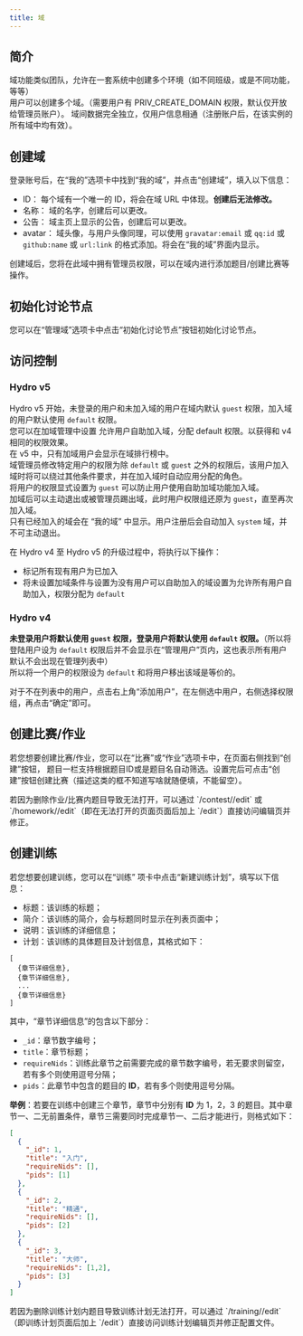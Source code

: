 ```yaml
---
title: 域
---
```


## 简介

域功能类似团队，允许在一套系统中创建多个环境（如不同班级，或是不同功能，等等）  
用户可以创建多个域。（需要用户有 PRIV_CREATE_DOMAIN 权限，默认仅开放给管理员账户）。
域间数据完全独立，仅用户信息相通（注册账户后，在该实例的所有域中均有效）。  

## 创建域

登录账号后，在“我的”选项卡中找到“我的域”，并点击“创建域”，填入以下信息：

- ID： 每个域有一个唯一的 ID，将会在域 URL 中体现。**创建后无法修改。**
- 名称： 域的名字，创建后可以更改。
- 公告： 域主页上显示的公告，创建后可以更改。
- avatar： 域头像，与用户头像同理，可以使用 `gravatar:email` 或 `qq:id` 或 `github:name` 或 `url:link` 的格式添加。将会在“我的域”界面内显示。

创建域后，您将在此域中拥有管理员权限，可以在域内进行添加题目/创建比赛等操作。

## 初始化讨论节点

您可以在“管理域”选项卡中点击“初始化讨论节点”按钮初始化讨论节点。

## 访问控制

### Hydro v5

Hydro v5 开始，未登录的用户和未加入域的用户在域内默认 `guest` 权限，加入域的用户默认使用 `default` 权限。  
您可以在加域管理中设置 允许用户自助加入域，分配 default 权限。以获得和 v4 相同的权限效果。  
在 v5 中，只有加域用户会显示在域排行榜中。  
域管理员修改特定用户的权限为除 `default` 或 `guest` 之外的权限后，该用户加入域时将可以绕过其他条件要求，并在加入域时自动应用分配的角色。  
将用户的权限显式设置为 `guest` 可以防止用户使用自助加域功能加入域。  
加域后可以主动退出或被管理员踢出域，此时用户权限组还原为 `guest`，直至再次加入域。  
只有已经加入的域会在 “我的域” 中显示。用户注册后会自动加入 `system` 域，并不可主动退出。  

在 Hydro v4 至 Hydro v5 的升级过程中，将执行以下操作：

- 标记所有现有用户为已加入  
- 将未设置加域条件与设置为没有用户可以自助加入的域设置为允许所有用户自助加入，权限分配为 `default`

### Hydro v4

**未登录用户将默认使用 `guest` 权限，登录用户将默认使用 `default` 权限。**（所以将登陆用户设为 `default` 权限后并不会显示在“管理用户”页内，这也表示所有用户默认不会出现在管理列表中）  
所以将一个用户的权限设为 `default` 和将用户移出该域是等价的。

对于不在列表中的用户，点击右上角“添加用户”，在左侧选中用户，右侧选择权限组，再点击“确定”即可。

## 创建比赛/作业

若您想要创建比赛/作业，您可以在“比赛”或“作业”选项卡中，在页面右侧找到“创建”按钮，
题目一栏支持根据题目ID或是题目名自动筛选。设置完后可点击“创建”按钮创建比赛（描述这类的框不知道写啥就随便填，不能留空）。

<Callout>
若因为删除作业/比赛内题目导致无法打开，可以通过 `/contest/<id>/edit` 或 `/homework/<id>/edit`（即在无法打开的页面页面后加上 `/edit`）直接访问编辑页并修正。
</Callout>

## 创建训练

若您想要创建训练，您可以在“训练” 项卡中点击“新建训练计划”，填写以下信息：

- 标题：该训练的标题；
- 简介：该训练的简介，会与标题同时显示在列表页面中；
- 说明：该训练的详细信息；
- 计划：该训练的具体题目及计划信息，其格式如下：

```
[
  {章节详细信息},
  {章节详细信息},
  ...
  {章节详细信息}
]
```

其中，“章节详细信息”的包含以下部分：

- `_id`：章节数字编号；
- `title`：章节标题；
- `requireNids`：训练此章节之前需要完成的章节数字编号，若无要求则留空，若有多个则使用逗号分隔；
- `pids`：此章节中包含的题目的 **ID**，若有多个则使用逗号分隔。

**举例**：若要在训练中创建三个章节，章节中分别有 **ID** 为 1，2，3 的题目。其中章节一、二无前置条件，章节三需要同时完成章节一、二后才能进行，则格式如下：

```json
[
  {
    "_id": 1,
    "title": "入门",
    "requireNids": [],
    "pids": [1]
  },
  {
    "_id": 2,
    "title": "精通",
    "requireNids": [],
    "pids": [2]
  },
  {
    "_id": 3,
    "title": "大师",
    "requireNids": [1,2],
    "pids": [3]
  }
]
```

<Callout>
若因为删除训练计划内题目导致训练计划无法打开，可以通过 `/training/<id>/edit`（即训练计划页面后加上 `/edit`）直接访问训练计划编辑页并修正配置文件。
</Callout>
